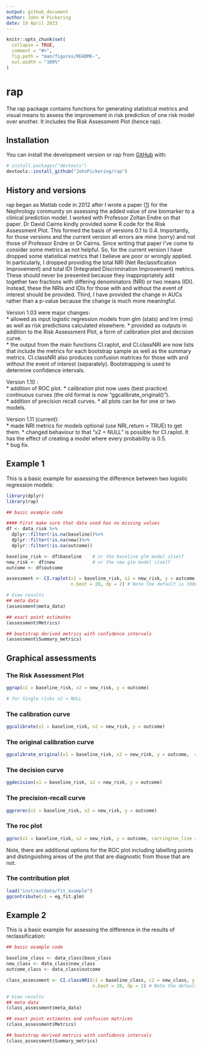 ```yaml
---
output: github_document
author: John W Pickering
date: 19 April 2023
---
```


<!-- README.md is generated from README.Rmd. Please edit that file -->

```r
knitr::opts_chunk$set(
  collapse = TRUE,
  comment = "#>",
  fig.path = "man/figures/README-",
  out.width = "100%"
)
```

# rap

<!-- badges: start -->
<!-- badges: end -->

The rap package contains functions for generating statistical metrics and visual means to assess the improvement in risk prediction of one risk model over another.  It includes the Risk Assessment Plot (hence rap).  

## Installation

You can install the development version or rap from [GitHub](https://github.com/) with:

``` r
# install.packages("devtools")
devtools::install_github("JohnPickering/rap")
```

## History and versions

rap began as Matlab code in 2012 after I wrote a paper ([1](https://cjasn.asnjournals.org/content/7/8/1355){target="_blank"}) for the Nephrology community on assessing the added value of one biomarker to a clinical prediction model. I worked with Professor Zoltan Endre on that paper.  Dr David Cairns kindly provided some R code for the Risk Assessment Plot.  This formed the basis of versions 0.1 to 0.4. Importantly, for those versions and the current version all errors are mine (sorry) and not those of Professor Endre or Dr Cairns. Since writing that paper I've come to consider some metrics as not helpful.  So, for the current version I have dropped some statistical metrics that I believe are poor or wrongly applied.  In particularly, I dropped providing the total NRI (Net Reclassification Improvement) and total IDI (Integrated Discrimination Improvement) metrics.  These should never be presented because they inappropriately add together two fractions with differing denominators (NRI) or two means (IDI).  Instead, these the NRIs and IDIs for those with and without the event of interest should be provided. Third, I have provided the change in AUCs rather than a p-value because the change is much more meaningful. 

Version 1.03 were major changes:  
* allowed as input logistic regression models from glm (stats) and lrm (rms) as well as risk predictions calculated elsewhere.
* provided as outputs in addition to the Risk Assessment Plot, a form of calibration plot and decision curve.  
* the output from the main functions CI.raplot, and CI.classNRI are now lists that include the metrics for each bootstrap sample as well as the summary metrics. CI.classNRI also produces confusion matrices for those with and without the event of interest (separately). Bootstrapping is used to determine confidence intervals.  
 
Version 1.10 :  
* addition of ROC plot. 
* calibration plot now uses (best practice) continuous curves (the old format is now "ggcalibrate_original()").  
* addition of precision recall curves.
* all plots can be for one or two models.  

Version 1.11 (current):  
* made NRI metrics for models optional (use NRI_return = TRUE) to get them. 
* changed behaviour to that "x2 = NULL" is possible for CI.raplot.  It has the effect of creating a model where every probability is 0.5.   
* bug fix.  


## Example 1

This is a basic example for assessing the difference between two logistic regression models:

```r
library(dplyr)
library(rap)

## basic example code

#### First make sure that data used has no missing values
df <- data_risk %>% 
  dplyr::filter(!is.na(baseline))%>% 
  dplyr::filter(!is.na(new))%>% 
  dplyr::filter(!is.na(outcome))

baseline_risk <- df$baseline    # or the baseline glm model itself
new_risk <- df$new              # or the new glm model itself
outcome <- df$outcome

assessment <- CI.raplot(x1 = baseline_risk, x2 = new_risk, y = outcome,
                        n.boot = 20, dp = 2) # Note the default is 1000 bootstraps (n.boot = 1000).  This can take quite some time to run, so when testing I use a smaller number of bootstraps.  

# View results  
## meta data  
(assessment$meta_data)

## exact point estimates  
(assessment$Metrics)

## bootstrap derived metrics with confidence intervals  
(assessment$Summary_metrics)

```

## Graphical assessments

### The Risk Assessment Plot
```r
ggrap(x1 = baseline_risk, x2 = new_risk, y = outcome)

# for Single risks x2 = NULL
```

### The calibration curve
```r
ggcalibrate(x1 = baseline_risk, x2 = new_risk, y = outcome)

```

### The original calibration curve
```r
ggcalibrate_original(x1 = baseline_risk, x2 = new_risk, y = outcome,  cut_type = "interval")

```

### The decision curve
```r
ggdecision(x1 = baseline_risk, x2 = new_risk, y = outcome)

```

### The precision-recall curve
```r
ggprerec(x1 = baseline_risk, x2 = new_risk, y = outcome)

```

### The roc plot
```r
ggroc(x1 = baseline_risk, x2 = new_risk, y = outcome, carrington_line = TRUE)

```

Note, there are additional options for the ROC plot including labelling points and distinguishing areas of the plot that are diagnostic from those that are not.  

### The contribution plot
```r
load("inst/extdata/fit_example")
ggcontribute(x1 = eg_fit.glm)

```

## Example 2

This is a basic example for assessing the difference in the results of reclassification:

```r
## basic example code

baseline_class <- data_class$base_class
new_class <- data_class$new_class
outcome_class <- data_class$outcome

class_assessment <- CI.classNRI(c1 = baseline_class, c2 = new_class, y = outcome_class, 
                                n.boot = 20, dp = 2) # Note the default is 2000 bootstraps (n.boot = 2000).  This can take quite some time to run, so when testing I use a smaller number of bootstraps.  

# View results  
## meta data  
(class_assessment$meta_data)

## exact point estimates and confusion matrices
(class_assessment$Metrics)

## bootstrap derived metrics with confidence intervals  
(class_assessment$Summary_metrics)

```


